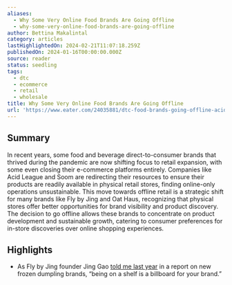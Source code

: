 ```yaml
---
aliases:
  - Why Some Very Online Food Brands Are Going Offline
  - why-some-very-online-food-brands-are-going-offline
author: Bettina Makalintal
category: articles
lastHighlightedOn: 2024-02-21T11:07:18.259Z
publishedOn: 2024-01-16T00:00:00.000Z
source: reader
status: seedling
tags:
  - dtc
  - ecommerce
  - retail
  - wholesale
title: Why Some Very Online Food Brands Are Going Offline
url: 'https://www.eater.com/24035881/dtc-food-brands-going-offline-acid-league-soom'
---
```

## Summary

In recent years, some food and beverage direct-to-consumer brands that thrived during the pandemic are now shifting focus to retail expansion, with some even closing their e-commerce platforms entirely. Companies like Acid League and Soom are redirecting their resources to ensure their products are readily available in physical retail stores, finding online-only operations unsustainable. This move towards offline retail is a strategic shift for many brands like Fly by Jing and Oat Haus, recognizing that physical stores offer better opportunities for brand visibility and product discovery. The decision to go offline allows these brands to concentrate on product development and sustainable growth, catering to consumer preferences for in-store discoveries over online shopping experiences.

## Highlights

- As Fly by Jing founder Jing Gao [told me last year](https://link.eater.com/click/33983704.68785/aHR0cHM6Ly93d3cuZWF0ZXIuY29tLzIzNzI0MDU1L2Zyb3plbi1kdW1wbGluZ3MtcmVzdGF1cmFudHMtZ3JvY2VyeS1zdG9yZXMtbWlsYS13b29uLWxhb2Jhbj91ZWlkPTA5ZDVjMTQ5NDYzOGYyYThhYzRkMWQ2YmQyNTk4NjA1/61436a877b51b35caf6c5e3dC6e2d88b6) in a report on new frozen dumpling brands, “being on a shelf is a billboard for your brand.”
